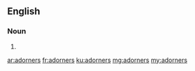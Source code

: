 ==English==

===Noun===
{{head|en|plural}}

# {{plural of|adorner|lang=en|nocat=1}}

[[ar:adorners]]
[[fr:adorners]]
[[ku:adorners]]
[[mg:adorners]]
[[my:adorners]]